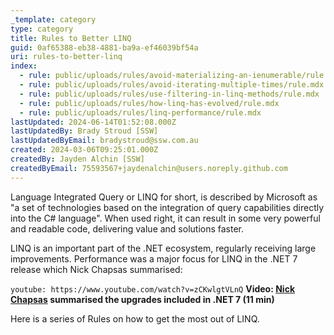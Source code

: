 ```yaml
---
_template: category
type: category
title: Rules to Better LINQ
guid: 0af65388-eb38-4881-ba9a-ef46039bf54a
uri: rules-to-better-linq
index:
  - rule: public/uploads/rules/avoid-materializing-an-ienumerable/rule.mdx
  - rule: public/uploads/rules/avoid-iterating-multiple-times/rule.mdx
  - rule: public/uploads/rules/use-filtering-in-linq-methods/rule.mdx
  - rule: public/uploads/rules/how-linq-has-evolved/rule.mdx
  - rule: public/uploads/rules/linq-performance/rule.mdx
lastUpdated: 2024-06-14T01:52:08.000Z
lastUpdatedBy: Brady Stroud [SSW]
lastUpdatedByEmail: bradystroud@ssw.com.au
created: 2024-03-06T09:25:01.000Z
createdBy: Jayden Alchin [SSW]
createdByEmail: 75593567+jaydenalchin@users.noreply.github.com
---
```


Language Integrated Query or LINQ for short, is described by Microsoft as "a set of technologies based on the integration of query capabilities directly into the C# language".
When used right, it can result in some very powerful and readable code, delivering value and solutions faster.

LINQ is an important part of the .NET ecosystem, regularly receiving large improvements.
Performance was a major focus for LINQ in the .NET 7 release which Nick Chapsas summarised:

<!-- Video title for tracking: The INSANE performance boost of LINQ in .NET 7 -->

`youtube: https://www.youtube.com/watch?v=zCKwlgtVLnQ`
**Video: [Nick Chapsas](https://www.youtube.com/@nickchapsas) summarised the upgrades included in .NET 7 (11 min)**

Here is a series of Rules on how to get the most out of LINQ.
